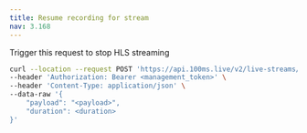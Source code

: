 ```yaml
---
title: Resume recording for stream
nav: 3.168
---
```


Trigger this request to stop HLS streaming

<PostRequest title="https://api.100ms.live/v2/live-streams/<stream_id>/unpause-recording" />
<Request id="req-0">

```bash
curl --location --request POST 'https://api.100ms.live/v2/live-streams/<stream_id>/unpause-recording' \
--header 'Authorization: Bearer <management_token>' \
--header 'Content-Type: application/json' \
--data-raw '{
    "payload": "<payload>",
    "duration": <duration>
}'
```
